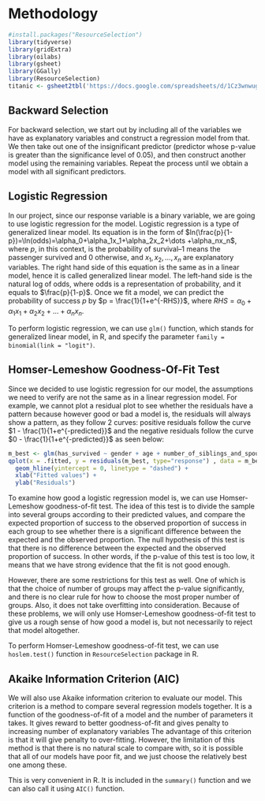 # Methodology {#method}

```r
#install.packages("ResourceSelection")
library(tidyverse)
library(gridExtra)
library(oilabs)
library(gsheet)
library(GGally)
library(ResourceSelection)
titanic <- gsheet2tbl('https://docs.google.com/spreadsheets/d/1Cz3wnwugHApFXO0ogMLtBe5CzD_Uu1q8YBPpZPS2R3U/edit?usp=sharing')
```

## Backward Selection
For backward selection, we start out by including all of the variables we have as explanatory variables and construct a regression model from that. We then take out one of the insignificant predictor (predictor whose p-value is greater than the significance level of 0.05), and then construct another model using the remaining variables. Repeat the process until we obtain a model with all significant predictors.


## Logistic Regression

In our project, since our response variable is a binary variable, we are going to use logistic regression for the model. Logistic regression is a type of generalized linear model. Its equation is in the form of $ln(\frac{p}{1-p})=\ln(odds)=\alpha_0+\alpha_1x_1+\alpha_2x_2+\dots +\alpha_nx_n$, where $p$, in this context, is the probability of survival--1 means the passenger survived and 0 otherwise, and $x_1, x_2, \dots, x_n$ are explanatory variables. The right hand side of this equation is the same as in a linear model, hence it is called generalized linear model. The left-hand side is the natural log of odds, where odds is a representation of probability, and it equals to $\frac{p}{1-p}$. Once we fit a model, we can predict the probability of success $p$ by $p = \frac{1}{1+e^{-RHS}}$, where $RHS=\alpha_0+\alpha_1x_1+\alpha_2x_2+\dots +\alpha_nx_n$.

To perform logistic regression, we can use `glm()` function, which stands for generalized linear model, in R, and specify the parameter `family = binomial(link = "logit")`.


## Homser-Lemeshow Goodness-Of-Fit Test

Since we decided to use logistic regression for our model, the assumptions we need to verify are not the same as in a linear regression model. For example, we cannot plot a residual plot to see whether the residuals have a pattern because however good or bad a model is, the residuals will always show a pattern, as they follow 2 curves: positive residuals follow the curve $1 - \frac{1}{1+e^{-predicted}}$ and the negative residuals follow the curve $0 - \frac{1}{1+e^{-predicted}}$ as seen below:

```r
m_best <- glm(has_survived ~ gender + age + number_of_siblings_and_spouses + passenger_class + embarked_from, data = titanic, family = binomial(link = "logit"))
qplot(x = .fitted, y = residuals(m_best, type="response") , data = m_best) +
  geom_hline(yintercept = 0, linetype = "dashed") +
  xlab("Fitted values") +
  ylab("Residuals")
```

To examine how good a logistic regression model is, we can use Homser-Lemeshow goodness-of-fit test. The idea of this test is to divide the sample into several groups according to their predicted values, and compare the expected proportion of success to the observed proportion of success in each group to see whether there is a significant difference between the expected and the observed proportion. The null hypothesis of this test is that there is no difference between the expected and the observed proportion of success. In other words, if the p-value of this test is too low, it means that we have strong evidence that the fit is not good enough. 

However, there are some restrictions for this test as well. One of which is that the choice of number of groups may affect the p-value significantly, and there is no clear rule for how to choose the most proper number of groups. Also, it does not take overfitting into consideration. Because of these problems, we will only use Homser-Lemeshow goodness-of-fit test to give us a rough sense of how good a model is, but not necessarily to reject that model altogether.

To perform Homser-Lemeshow goodness-of-fit test, we can use `hoslem.test()` function in `ResourceSelection` package in R.


## Akaike Information Criterion (AIC)

We will also use Akaike information criterion to evaluate our model. This criterion is a method to compare several regression models together. It is a function of the goodness-of-fit of a model and the number of parameters it takes. It gives reward to better goodness-of-fit and gives penalty to increasing number of explanatory variables The advantage of this criterion is that it will give penalty to over-fitting. However, the limitation of this method is that there is no natural scale to compare with, so it is possible that all of our models have poor fit, and we just choose the relatively best one among these.

This is very convenient in R. It is included in the `summary()` function and we can also call it using `AIC()` function.
